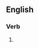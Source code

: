 ==English==

===Verb===
{{head|en|present participle}}

# {{present participle of|palimpsest|lang=en|nocat=1}}